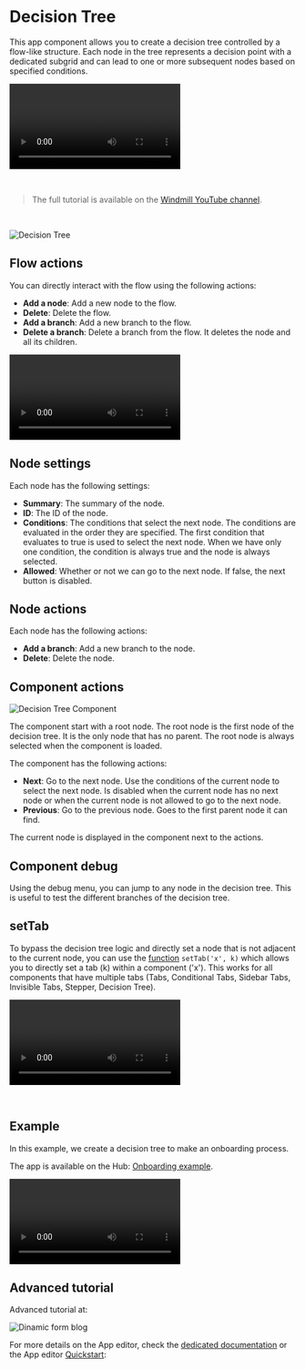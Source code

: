 
# Decision Tree

This app component allows you to create a decision tree controlled by a flow-like structure. Each node in the tree represents a decision point with a dedicated subgrid and can lead to one or more subsequent nodes based on specified conditions.

<video
	className="border-2 rounded-lg object-cover w-full h-full dark:border-gray-800"
	controls
	src="/videos/decision_tree_demo.mp4"
/>

<br />

> The full tutorial is available on the [Windmill YouTube channel]( https://www.youtube.com/watch?v=MTGZTO1AduM).

<br/>

![Decision Tree](../../assets/apps/4_app_component_library/decision-tree.png.webp)

## Flow actions

You can directly interact with the flow using the following actions:

- **Add a node**: Add a new node to the flow.
- **Delete**: Delete the flow.
- **Add a branch**: Add a new branch to the flow.
- **Delete a branch**: Delete a branch from the flow. It deletes the node and all its children.

<video
	className="border-2 rounded-lg object-cover w-full h-full dark:border-gray-800"
	controls
	src="/videos/dt-interactions.mp4"
/>

## Node settings

Each node has the following settings:

- **Summary**: The summary of the node.
- **ID**: The ID of the node.
- **Conditions**: The conditions that select the next node. The conditions are evaluated in the order they are specified. The first condition that evaluates to true is used to select the next node. When we have only one condition, the condition is always true and the node is always selected.
- **Allowed**: Whether or not we can go to the next node. If false, the next button is disabled.

## Node actions

Each node has the following actions:

- **Add a branch**: Add a new branch to the node.
- **Delete**: Delete the node.

## Component actions

![Decision Tree Component](../../assets/apps/4_app_component_library/decision-tree-component.png.webp)

The component start with a root node. The root node is the first node of the decision tree. It is the only node that has no parent. The root node is always selected when the component is loaded.

The component has the following actions:

- **Next**: Go to the next node. Use the conditions of the current node to select the next node. Is disabled when the current node has no next node or when the current node is not allowed to go to the next node.
- **Previous**: Go to the previous node. Goes to the first parent node it can find.

The current node is displayed in the component next to the actions.

## Component debug

Using the debug menu, you can jump to any node in the decision tree. This is useful to test the different branches of the decision tree.

## setTab

To bypass the decision tree logic and directly set a node that is not adjacent to the current node, you can use the [function](../3_app-runnable-panel.mdx#frontend-scripts-helpers) `setTab('x', k)`
which allows you to directly set a tab (k) within a component ('x').
This works for all components that have multiple tabs (Tabs, Conditional Tabs, Sidebar Tabs, Invisible Tabs, Stepper, Decision Tree).

<video
	className="border-2 rounded-lg object-cover w-full h-full dark:border-gray-800"
	controls
	src="/videos/setTab_decsion_tree.mp4"
/>

<br />

## Example

In this example, we create a decision tree to make an onboarding process.

The app is available on the Hub:
[Onboarding example](https://hub.windmill.dev/apps/20/decision-tree---on-boarding-example).

<div className="grid grid-cols-1 md:grid-cols-2 w-full mb-4">
<video
	className="border-2 rounded-lg object-cover w-full h-full dark:border-gray-800"
	controls
	src="/videos/dt-onsite.mp4"
/>

<video
	className="border-2 rounded-lg object-cover w-full h-full dark:border-gray-800"
	controls
	src="/videos/dt-remote.mp4"
/>
</div>

## Advanced tutorial

Advanced tutorial at:

<div className="grid grid-cols-2 gap-6 mb-4">
	<DocCard
		title="Blog - Create a Dynamic Form Empowered by Code"
		description="Create your own TypeForm-like dynamic form and embed scripts & flows"
		href="/blog/dynamic-form"
	/>
</div>

![Dinamic form blog](../../../blog/2023-12-28-dynamic-form/dynamic_form.png)

For more details on the App editor, check the [dedicated documentation](../0_app_editor/index.mdx) or the App editor [Quickstart](../../getting_started/7_apps_quickstart/index.mdx):

<div className="grid grid-cols-2 gap-6 mb-4">
	<DocCard
		color="orange"
		title="App editor Documentation"
		description="The app editor is a low-code builder to create custom User Interfaces with a mix of drag-and-drop and code."
		href="/docs/apps/app_editor"
	/>
	<DocCard
		color="orange"
		title="Apps quickstart"
		description="Learn how to build your first app in a matter of minutes."
		href="/docs/getting_started/apps_quickstart"
	/>
</div>
